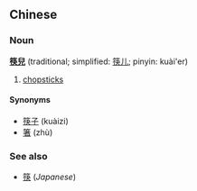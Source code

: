 ==Chinese==
===Noun===
'''[[筷]][[兒]]''' (traditional; simplified: [[筷儿]]; pinyin: kuài'er)

# [[chopstick]]s

====Synonyms====
*[[筷子]] (kuàizi)
*[[箸]] (zhù)

===See also===
*[[筷]] (''Japanese'')